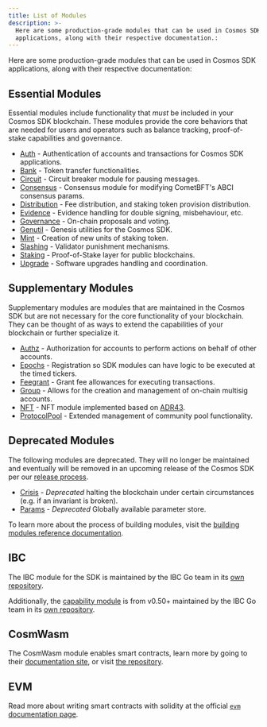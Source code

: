 ```yaml
---
title: List of Modules
description: >-
  Here are some production-grade modules that can be used in Cosmos SDK
  applications, along with their respective documentation.:
---
```


Here are some production-grade modules that can be used in Cosmos SDK applications, along with their respective documentation:

## Essential Modules

Essential modules include functionality that *must* be included in your Cosmos SDK blockchain.
These modules provide the core behaviors that are needed for users and operators such as balance tracking,
proof-of-stake capabilities and governance.

* [Auth](/docs/sdk/v0.53/build/modules/auth/auth) - Authentication of accounts and transactions for Cosmos SDK applications.
* [Bank](/docs/sdk/v0.53/build/modules/bank/README) - Token transfer functionalities.
* [Circuit](/docs/sdk/v0.53/build/modules/circuit/README) - Circuit breaker module for pausing messages.
* [Consensus](/docs/sdk/v0.53/build/modules/consensus/README) - Consensus module for modifying CometBFT's ABCI consensus params.
* [Distribution](/docs/sdk/v0.53/build/modules/distribution/README) - Fee distribution, and staking token provision distribution.
* [Evidence](/docs/sdk/v0.53/build/modules/evidence/README) - Evidence handling for double signing, misbehaviour, etc.
* [Governance](/docs/sdk/v0.53/build/modules/gov/README) - On-chain proposals and voting.
* [Genutil](/docs/sdk/v0.53/build/modules/genutil/README) - Genesis utilities for the Cosmos SDK.
* [Mint](/docs/sdk/v0.53/build/modules/mint/README) - Creation of new units of staking token.
* [Slashing](/docs/sdk/v0.53/build/modules/slashing/README) - Validator punishment mechanisms.
* [Staking](/docs/sdk/v0.53/build/modules/staking/README) - Proof-of-Stake layer for public blockchains.
* [Upgrade](/docs/sdk/v0.53/build/modules/upgrade/README) - Software upgrades handling and coordination.

## Supplementary Modules

Supplementary modules are modules that are maintained in the Cosmos SDK but are not necessary for
the core functionality of your blockchain.  They can be thought of as ways to extend the
capabilities of your blockchain or further specialize it.

* [Authz](/docs/sdk/v0.53/build/modules/authz/README) - Authorization for accounts to perform actions on behalf of other accounts.
* [Epochs](/docs/sdk/v0.53/build/modules/epochs/README) - Registration so SDK modules can have logic to be executed at the timed tickers.
* [Feegrant](/docs/sdk/v0.53/build/modules/feegrant/README) - Grant fee allowances for executing transactions.
* [Group](/docs/sdk/v0.53/build/modules/group/README) - Allows for the creation and management of on-chain multisig accounts.
* [NFT](/docs/sdk/v0.53/build/modules/nft/README) - NFT module implemented based on [ADR43](https://docs.cosmos.network/main/architecture/adr-043-nft-module.html).
* [ProtocolPool](/docs/sdk/v0.53/build/modules/protocolpool/README) - Extended management of community pool functionality.

## Deprecated Modules

The following modules are deprecated.  They will no longer be maintained and eventually will be removed
in an upcoming release of the Cosmos SDK per our [release process](https://github.com/cosmos/cosmos-sdk/blob/main/RELEASE_PROCESS.md).

* [Crisis](/docs/sdk/v0.53/build/modules/crisis/README) - *Deprecated* halting the blockchain under certain circumstances (e.g. if an invariant is broken).
* [Params](/docs/sdk/v0.53/build/modules/params/README) - *Deprecated* Globally available parameter store.

To learn more about the process of building modules, visit the [building modules reference documentation](https://docs.cosmos.network/main/building-modules/intro).

## IBC

The IBC module for the SDK is maintained by the IBC Go team in its [own repository](https://github.com/cosmos/ibc-go).

Additionally, the [capability module](https://github.com/cosmos/ibc-go/tree/fdd664698d79864f1e00e147f9879e58497b5ef1/modules/capability) is from v0.50+ maintained by the IBC Go team in its [own repository](https://github.com/cosmos/ibc-go/tree/fdd664698d79864f1e00e147f9879e58497b5ef1/modules/capability).

## CosmWasm

The CosmWasm module enables smart contracts, learn more by going to their [documentation site](https://book.cosmwasm.com/), or visit [the repository](https://github.com/CosmWasm/cosmwasm).

## EVM

Read more about writing smart contracts with solidity at the official [`evm` documentation page](https://evm.cosmos.network/).